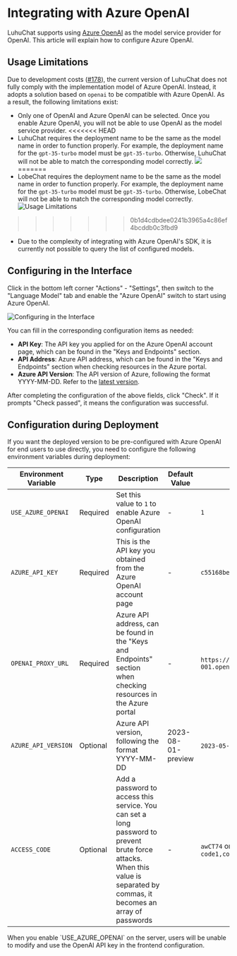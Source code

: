 # Integrating with Azure OpenAI

LuhuChat supports using [Azure OpenAI][azure-openai-url] as the model service provider for OpenAI. This article will explain how to configure Azure OpenAI.

## Usage Limitations

Due to development costs ([#178][rfc]), the current version of LuhuChat does not fully comply with the implementation model of Azure OpenAI. Instead, it adopts a solution based on `openai` to be compatible with Azure OpenAI. As a result, the following limitations exist:

- Only one of OpenAI and Azure OpenAI can be selected. Once you enable Azure OpenAI, you will not be able to use OpenAI as the model service provider.
<<<<<<< HEAD
- LuhuChat requires the deployment name to be the same as the model name in order to function properly. For example, the deployment name for the `gpt-35-turbo` model must be `gpt-35-turbo`. Otherwise, LuhuChat will not be able to match the corresponding model correctly. ![](https://github-production-user-asset-6210df.s3.amazonaws.com/28616219/267082091-d89d53d3-1c8c-40ca-ba15-0a9af2a79264.png)
=======
- LobeChat requires the deployment name to be the same as the model name in order to function properly. For example, the deployment name for the `gpt-35-turbo` model must be `gpt-35-turbo`. Otherwise, LobeChat will not be able to match the corresponding model correctly. <Image alt="Usage Limitations" src="https://github-production-user-asset-6210df.s3.amazonaws.com/28616219/267082091-d89d53d3-1c8c-40ca-ba15-0a9af2a79264.png" />
>>>>>>> 0b1d4cdbdee0241b3965a4c86ef4bcddb0c3fbd9
- Due to the complexity of integrating with Azure OpenAI's SDK, it is currently not possible to query the list of configured models.

## Configuring in the Interface

Click in the bottom left corner "Actions" - "Settings", then switch to the "Language Model" tab and enable the "Azure OpenAI" switch to start using Azure OpenAI.

<Image alt="Configuring in the Interface" src="https://github-production-user-asset-6210df.s3.amazonaws.com/28616219/267083420-422a3714-627e-4bef-9fbc-141a2a8ca916.png" />

You can fill in the corresponding configuration items as needed:

- **API Key**: The API key you applied for on the Azure OpenAI account page, which can be found in the "Keys and Endpoints" section.
- **API Address**: Azure API address, which can be found in the "Keys and Endpoints" section when checking resources in the Azure portal.
- **Azure API Version**: The API version of Azure, following the format YYYY-MM-DD. Refer to the [latest version][azure-api-verion-url].

After completing the configuration of the above fields, click "Check". If it prompts "Check passed", it means the configuration was successful.

## Configuration during Deployment

If you want the deployed version to be pre-configured with Azure OpenAI for end users to use directly, you need to configure the following environment variables during deployment:

| Environment Variable | Type     | Description                                                                                                                                                                 | Default Value      | Example                                                  |
| -------------------- | -------- | --------------------------------------------------------------------------------------------------------------------------------------------------------------------------- | ------------------ | -------------------------------------------------------- |
| `USE_AZURE_OPENAI`   | Required | Set this value to `1` to enable Azure OpenAI configuration                                                                                                                  | -                  | `1`                                                      |
| `AZURE_API_KEY`      | Required | This is the API key you obtained from the Azure OpenAI account page                                                                                                         | -                  | `c55168be3874490ef0565d9779ecd5a6`                       |
| `OPENAI_PROXY_URL`   | Required | Azure API address, can be found in the "Keys and Endpoints" section when checking resources in the Azure portal                                                             | -                  | `https://docs-test-001.openai.azure.com`                 |
| `AZURE_API_VERSION`  | Optional | Azure API version, following the format YYYY-MM-DD                                                                                                                          | 2023-08-01-preview | `2023-05-15`, see [latest version][azure-api-verion-url] |
| `ACCESS_CODE`        | Optional | Add a password to access this service. You can set a long password to prevent brute force attacks. When this value is separated by commas, it becomes an array of passwords | -                  | `awCT74` or `e3@09!` or `code1,code2,code3`              |

<Callout>
  When you enable `USE_AZURE_OPENAI` on the server, users will be unable to modify and use the
  OpenAI API key in the frontend configuration.
</Callout>

[azure-api-verion-url]: https://learn.microsoft.com/zh-cn/azure/ai-services/openai/reference#chat-completions
[azure-openai-url]: https://learn.microsoft.com/zh-cn/azure/ai-services/openai/concepts/models
[rfc]: https://github.com/lobehub/lobe-chat/discussions/178
